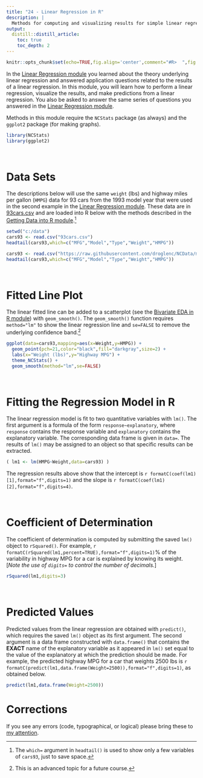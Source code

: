 ```yaml
---
title: "24 - Linear Regression in R"
description: |
  Methods for computing and visualizing results for simple linear regressions.
output:
  distill::distill_article:
    toc: true
    toc_depth: 2
---
```


```r
knitr::opts_chunk$set(echo=TRUE,fig.align='center',comment="#R>  ",fig.width=3.5,fig.height=3.5)
```

In the [Linear Regression module](../LinearRegression.html) you learned about the theory underlying linear regression and answered application questions related to the results of a linear regression. In this module, you will learn how to perform a linear regression, visualize the results, and make predictions from a linear regression. You also be asked to answer the same series of questions you answered in the [Linear Regression module](../LinearRegression.html).

Methods in this module require the `NCStats` package (as always) and the `ggplot2` package (for making graphs).

```r
library(NCStats)
library(ggplot2)
```


&nbsp;

# Data Sets
The descriptions below will use the same `weight` (lbs) and highway miles per gallon (`HMPG`) data for 93 cars from the 1993 model year that were used in the second example in the [Linear Regression module](../LinearRegression.html). These data are in [93cars.csv](https://raw.githubusercontent.com/droglenc/NCData/master/93cars.csv) and are loaded into R below with the methods described in the [Getting Data into R module](RData.html#alternative-forms-of-getting-data).^[The `which=` argument in `headtail()` is used to show only a few variables of `cars93`, just to save space.]

```r
setwd("c:/data")
cars93 <- read.csv("93cars.csv")
headtail(cars93,which=c("MFG","Model","Type","Weight","HMPG"))
```
```r
cars93 <- read.csv("https://raw.githubusercontent.com/droglenc/NCData/master/93cars.csv")
headtail(cars93,which=c("MFG","Model","Type","Weight","HMPG"))
```

&nbsp;

# Fitted Line Plot
The linear fitted line can be added to a scatterplot (see the [Bivariate EDA in R module](RBivEDA.html#scatterplots)) with `geom_smooth()`. The `geom_smooth()` function requires `method="lm"` to show the linear regression line and `se=FALSE` to remove the underlying confidence band.^[This is an advanced topic for a future course.]

```r
ggplot(data=cars93,mapping=aes(x=Weight,y=HMPG)) +
  geom_point(pch=21,color="black",fill="darkgray",size=2) +
  labs(x="Weight (lbs)",y="Highway MPG") +
  theme_NCStats() +
  geom_smooth(method="lm",se=FALSE)
```

&nbsp;

# Fitting the Regression Model in R
The linear regression model is fit to two quantitative variables with `lm()`. The first argument is a formula of the form `response~explanatory`, where `response` contains the response variable and `explanatory` contains the explanatory variable. The corresponding data frame is given in `data=`. The results of `lm()` may be assigned to an object so that specific results can be extracted.

```r
( lm1 <- lm(HMPG~Weight,data=cars93) )
```

The regression results above show that the intercept is `r formatC(coef(lm1)[1],format="f",digits=1)` and the slope is `r formatC(coef(lm1)[2],format="f",digits=4)`.

&nbsp;

# Coefficient of Determination
The coefficient of determination is computed by submitting the saved `lm()` object to `rSquared()`. For example, `r formatC(rSquared(lm1,percent=TRUE),format="f",digits=1)`\% of the variability in highway MPG for a car is explained by knowing its weight. [*Note the use of `digits=` to control the number of decimals.*]

```r
rSquared(lm1,digits=3)
```


&nbsp;

# Predicted Values
Predicted values from the linear regression are obtained with `predict()`, which requires the saved `lm()` object as its first argument. The second argument is a data frame constructed with `data.frame()` that contains the **EXACT** name of the explanatory variable as it appeared in `lm()` set equal to the value of the explanatory at which the prediction should be made. For example, the predicted highway MPG for a car that weights 2500 lbs is `r formatC(predict(lm1,data.frame(Weight=2500)),format="f",digits=1)`, as obtained below.

```r
predict(lm1,data.frame(Weight=2500))
```


# Corrections {.appendix}
If you see any errors (code, typographical, or logical) please bring these to [my attention](mailto:dogle@northland.edu).
